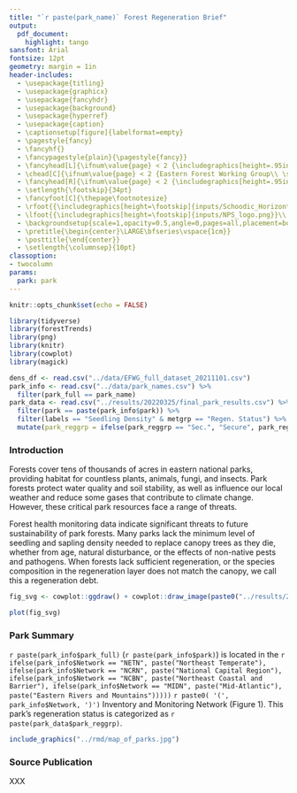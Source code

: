 ```yaml
---
title: "`r paste(park_name)` Forest Regeneration Brief"
output: 
  pdf_document:
    highlight: tango
sansfont: Arial
fontsize: 12pt
geometry: margin = 1in
header-includes:
  - \usepackage{titling}
  - \usepackage{graphicx}
  - \usepackage{fancyhdr}
  - \usepackage{background}
  - \usepackage{hyperref}
  - \usepackage{caption}
  - \captionsetup[figure]{labelformat=empty}
  - \pagestyle{fancy}
  - \fancyhf{}
  - \fancypagestyle{plain}{\pagestyle{fancy}}
  - \fancyhead[L]{\ifnum\value{page} < 2 {\includegraphics[height=.95in,width=.95in]{inputs/NPS_logo.png}} \else {Eastern Forest Working Group}\small \fi}
  - \chead[C]{\ifnum\value{page} < 2 {Eastern Forest Working Group\\ \small Inventory and Monitoring Program\\ \hspace{1cm}\\Forest Health Monitoring} \else \fi}
  - \fancyhead[R]{\ifnum\value{page} < 2 {\includegraphics[height=.95in,width=.95in]{inputs/Schoodic_Stacked.jpeg}} \else {\today}\small \fi}
  - \setlength{\footskip}{34pt}
  - \fancyfoot[C]{\thepage\footnotesize}
  - \rfoot{{\includegraphics[height=\footskip]{inputs/Schoodic_Horizontal.jpeg}}\\ \scriptsize{\href{https://schoodicinstitute.org}{Schoodic Institute at Acadia National Park}}}
  - \lfoot{{\includegraphics[height=\footskip]{inputs/NPS_logo.png}}\\ \scriptsize{\href{https://www.nps.gov/index.htm}{National Park Service\\U.S. Department of the Interior}}}
  - \backgroundsetup{scale=1,opacity=0.5,angle=0,pages=all,placement=bottom,contents={\includegraphics[width=8.5in]{inputs/background.jpg}}}
  - \pretitle{\begin{center}\LARGE\bfseries\vspace{1cm}}
  - \posttitle{\end{center}}
  - \setlength{\columnsep}{10pt}
classoption:
- twocolumn
params:
  park: park
---
```


```r
knitr::opts_chunk$set(echo = FALSE)
```


```r
library(tidyverse)
library(forestTrends)
library(png)
library(knitr)
library(cowplot)
library(magick)

dens_df <- read.csv("../data/EFWG_full_dataset_20211101.csv")
park_info <- read.csv("../data/park_names.csv") %>% 
  filter(park_full == park_name)
park_data <- read.csv("../results/20220325/final_park_results.csv") %>% 
  filter(park == paste(park_info$park)) %>% 
  filter(labels == "Seedling Density" & metgrp == "Regen. Status") %>% 
  mutate(park_reggrp = ifelse(park_reggrp == "Sec.", "Secure", park_reggrp))
```


### Introduction

Forests cover tens of thousands of acres in eastern national parks, providing habitat for countless plants, animals, fungi, and insects. Park forests protect water quality and soil stability, as well as influence our local weather and reduce some gases that contribute to climate change. However, these critical park resources face a range of threats.
 
Forest health monitoring data indicate significant threats to future sustainability of park forests. Many parks lack the minimum level of seedling and sapling density needed to replace canopy trees as they die, whether from age, natural disturbance, or the effects of non-native pests and pathogens. When forests lack sufficient regeneration, or the species composition in the regeneration layer does not match the canopy, we call this a regeneration debt.

```r
fig_svg <- cowplot::ggdraw() + cowplot::draw_image(paste0("../results/20220325/park_plots/total/", park_info$park, "_Total_metrics.svg"))

plot(fig_svg)
```

### Park Summary
`r paste(park_info$park_full)` (`r paste(park_info$park)`) is located in the `r ifelse(park_info$Network == "NETN", paste("Northeast Temperate"), ifelse(park_info$Network == "NCRN", paste("National Capital Region"), ifelse(park_info$Network == "NCBN", paste("Northeast Coastal and Barrier"), ifelse(park_info$Network == "MIDN", paste("Mid-Atlantic"), paste("Eastern Rivers and Mountains")))))` `r paste0( '(', park_info$Network, ')')` Inventory and Monitoring Network (Figure 1). This park's regeneration status is categorized as `r paste(park_data$park_reggrp)`.


```r
include_graphics("../rmd/map_of_parks.jpg")
```



### Source Publication
XXX




